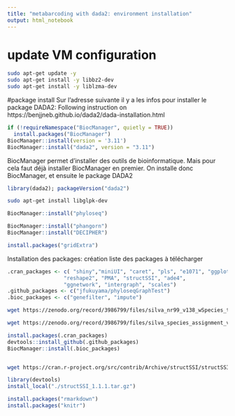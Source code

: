 ```yaml
---
title: "metabarcoding with dada2: environment installation"
output: html_notebook
---
```



# update VM configuration
``` bash
sudo apt-get update -y 
sudo apt-get install -y libbz2-dev
sudo apt-get install -y liblzma-dev
```


#package install
Sur l'adresse suivante il y a les infos pour installer le package DADA2:
Following instruction on https://benjjneb.github.io/dada2/dada-installation.html

```r
if (!requireNamespace("BiocManager", quietly = TRUE))
  install.packages("BiocManager")
BiocManager::install(version = '3.11')
BiocManager::install("dada2", version = "3.11")
```
BiocManager permet d'installer des outils de bioinformatique. Mais pour cela faut déjà installer BiocManager en premier. On installe donc BiocManager, et ensuite le package DADA2
```r
library(dada2); packageVersion("dada2")
```

```bash
sudo apt-get install libglpk-dev 
```

```r
BiocManager::install("phyloseq")
```

```r
BiocManager::install("phangorn")
BiocManager::install("DECIPHER")
```
```r
install.packages("gridExtra")
```


Installation des packages: création liste des packages à télécharger
```r
.cran_packages <- c( "shiny","miniUI", "caret", "pls", "e1071", "ggplot2", "randomForest", "dplyr", "ggrepel", "nlme", "devtools",
                  "reshape2", "PMA", "structSSI", "ade4",
                  "ggnetwork", "intergraph", "scales")
.github_packages <- c("jfukuyama/phyloseqGraphTest")
.bioc_packages <- c("genefilter", "impute")
```

```bash
wget https://zenodo.org/record/3986799/files/silva_nr99_v138_wSpecies_train_set.fa.gz

```

```bash
wget https://zenodo.org/record/3986799/files/silva_species_assignment_v138.fa.gz
```

```r
install.packages(.cran_packages)
devtools::install_github(.github_packages)
BiocManager::install(.bioc_packages)
```
```r
```


```bash
wget https://cran.r-project.org/src/contrib/Archive/structSSI/structSSI_1.1.1.tar.gz
```
```r
library(devtools)
install_local("./structSSI_1.1.1.tar.gz")
```

```r
install.packages("rmarkdown")
install.packages("knitr")
```
